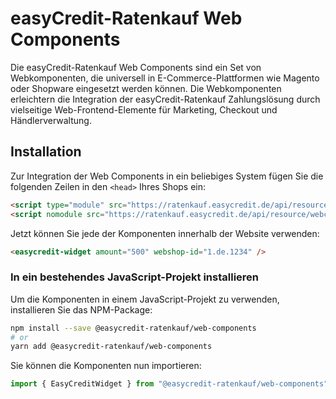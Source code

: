 

<Meta title="Getting Started/Installation" />

<h1>easyCredit-Ratenkauf Web Components</h1>

<p>Die easyCredit-Ratenkauf Web Components sind ein Set von Webkomponenten, die universell in E-Commerce-Plattformen wie Magento oder Shopware eingesetzt werden können. Die Webkomponenten erleichtern die Integration der easyCredit-Ratenkauf Zahlungslösung durch vielseitige Web-Frontend-Elemente für Marketing, Checkout und Händlerverwaltung.</p>

<h2>Installation</h2>

Zur Integration der Web Components in ein beliebiges System fügen Sie die folgenden Zeilen in den `<head>` Ihres Shops ein:

```html
<script type="module" src="https://ratenkauf.easycredit.de/api/resource/webcomponents/v3/easycredit-components/easycredit-components.esm.js"></script>
<script nomodule src="https://ratenkauf.easycredit.de/api/resource/webcomponents/v3/easycredit-components/easycredit-components.js"></script>
```
Jetzt können Sie jede der Komponenten innerhalb der Website verwenden:

```html
<easycredit-widget amount="500" webshop-id="1.de.1234" />
```

<h3>In ein bestehendes JavaScript-Projekt installieren</h3>

<p>Um die Komponenten in einem JavaScript-Projekt zu verwenden, installieren Sie das NPM-Package:</p>

```bash
npm install --save @easycredit-ratenkauf/web-components
# or
yarn add @easycredit-ratenkauf/web-components
```

Sie können die Komponenten nun importieren:

```js
import { EasyCreditWidget } from "@easycredit-ratenkauf/web-components";
```
